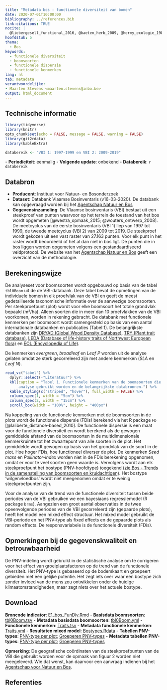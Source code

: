 ```yaml
---
title: "Metadata bos - functionele diversiteit van bomen"
date: 2020-07-01T10:00:00
bibliography: ../references.bib
link-citations: TRUE
nocite: |
  @liebergesell_functional_2016, @baeten_herb_2009, @hermy_ecologie_1985, @leuschner_ecology_2018, @niinemets_tolerance_2006, @norro_plant_2011, @petit_fichier_2017 and @yang_ranking_2015
hoofdstuk: 5
thema:
  - Bos
keywords:
  - functionele diversiteit
  - boomsoorten
  - functionele dispersie
  - functionele kenmerken
lang: nl
tab: metadata
verantwoordelijke:
- Maarten Stevens <maarten.stevens@inbo.be>
output: html_document
---
```

## Technische informatie

```r
library(tidyverse)
library(knitr)
opts_chunk$set(echo = FALSE, message = FALSE, warning = FALSE)
library(git2rdata)
library(kableExtra)
```

```r
databereik <- "VBI 1: 1997-1999 en VBI 2: 2009-2019"
```
\- **Periodiciteit**: eenmalig
\- **Volgende update**: onbekend
\- **Databereik**: `r databereik`

## Databron

- **Producent**: Instituut voor Natuur- en Bosonderzoek
- **Dataset**: Databank Vlaamse Bosinventaris (v16-03-2020). De databank kan opgevraagd worden bij het [Agentschap Natuur en Bos](https://www.natuurenbos.be/beleid-wetgeving/natuurbeheer/bosinventaris/contact)
- **Gegevensinzameling**: De Vlaamse bosinventaris (VBI) bestaat uit een steekproef van punten waarvoor op het terrein de toestand van het bos wordt opgemeten [@westra_opmaak_2015; @wouters_ontwerp_2008].
De meetcyclus van de eerste bosinventaris (VBI 1) liep van 1997 tot 1999, de tweede meetcyclus (VBI 2) van 2009 tot 2019.
De steekproef wordt gekozen uit een vast raster van 27.163 punten. 
Voor elk punt in het raster wordt beoordeeld of het al dan niet in bos ligt.
De punten die in bos liggen worden opgemeten volgens een gestandaardiseerd veldprotocol.
De website van het [Agentschap Natuur en Bos](https://www.natuurenbos.be/beleid-wetgeving/natuurbeheer/bosinventaris/hoe-gebeuren-de-metingen) geeft een overzicht van de methodologie.

## Berekeningswijze

De analyseset voor boomsoorten wordt opgebouwd op basis van de tabel `tbl0Boom` uit de de VBI-databank.
Deze tabel bevat de opmetingen van de individuele bomen in elk proefvlak van de VBI en geeft de meest gedetailleerde taxonomische informatie over de aanwezige boomsoorten.
Per steekproefpunt (plot) wordt voor elke boomsoort het totale grondvlak bepaald (m²/ha).
Alleen soorten die in meer dan 10 proefvlakken van de VBI voorkomen, worden in rekening gebracht.
De databank met functionele kenmerken per boomsoort wordt samengesteld op basis van een aantal internationale databanken en publicaties (Tabel 1).
De belangrijkste databanken zijn [DRYAD (Global Wood Density Database)](https://datadryad.org/stash/dataset/doi:10.5061/dryad.234), [TRY (Plant trait database)](https://www.try-db.org/TryWeb/Home.php), [LEDA (Database of life-history traits of Northwest European flora)](https://uol.de/en/landeco/research/leda/) en [EOL (Encyclopedia of Life)](https://eol.org/).

De kenmerken *evergreen*, *broadleaf* en *Leaf P* worden uit de analyse gelaten omdat ze sterk gecorreleerd zijn met andere kenmerken (*SLA* en *Leaf N*).

```r
read_vc("tabel") %>%
  dplyr::select(-"Literatuur") %>%
  kbl(caption = "Tabel 1. Functionele kenmerken van de boomsoorten die in de
      analyse gebruikt worden en de belangrijkste databronnen.") %>%
  kable_styling(c("striped", "hover"), full_width = FALSE) %>%
  column_spec(1, width = "5cm") %>%
  column_spec(2, width = "15cm") %>%
  scroll_box(width = "100%", height = "400px")
```

Na koppeling van de functionele kenmerken met de boomsoorten in de plots wordt de functionele dispersie (FDis) berekend via het R package `FD` [@laliberte_distance-based_2010].
De functionele dispersie is een maat voor de functionele diversiteit en wordt berekend als de gewogen gemiddelde afstand van de boomsoorten in de multidimensionale kenmerkruimte tot het zwaartepunt van alle soorten in de plot.
Het gemiddelde wordt gewogen op basis van het grondvlak van de soort in de plot.
Hoe hoger FDis, hoe functioneel diverser de plot.
De kenmerken *Seed mass* en *Pollinator-index* worden niet in de FDis berekening opgenomen, omdat er voor te veel soorten geen waarde is.
Vervolgens wordt aan elk steekproefpunt het bostype (PNV-hoofdtype) toegekend [(zie Bos - Trends in de samenstelling van boomsoorten en kruidachtigen)](https://www.vlaanderen.be/inbo/backgroundindicatoren/bos-samenstelling-van-boomsoorten-en-kruidachtigen).
Het bostype 'wilgenvloedbos' wordt niet meegenomen omdat er te weinig steekproefpunten zijn.

Voor de analyse van de trend van de functionele diversiteit tussen beide periodes van de VBI gebruiken we een bayesiaans regressiemodel (R package `brms`).
Aangezien een groot aantal observaties in de twee opeenvolgende periodes van de VBI gecorreleerd zijn (gepaarde plots), heeft het model een mixed effect structuur.
Het mixed model gebruikt de VBI-periode en het PNV-type als fixed effects en de gepaarde plots als random effects.
De responsvariabele is de functionele diversiteit (FDis).

## Opmerkingen bij de gegevenskwaliteit en betrouwbaarheid

De PNV-indeling wordt gebruikt in de statistische analyse om te corrigeren voor het effect van groeiplaatsfactoren op de trend van de functionele diversiteit.
Het PNV-type is gebaseerd op de bodemkaart en groepeert gebieden met een gelijke potentie.
Het zegt iets over waar een bostype zich zonder invloed van de mens zou ontwikkelen onder de huidige klimaatomstandigheden, maar zegt niets over het actuele bostype.

## Download

**Broncode indicator**: [E1_bos_FunDiv.Rmd](../e1_bos_fundiv/e1_bos_fundiv.Rmd)
- **Basisdata boomsoorten**: [tbl0Boom.tsv](../e1_bos_fundiv/tbl0boom.tsv)
- **Metadata basisdata boomsoorten**: [tbl0Boom.yml](../e1_bos_fundiv/tbl0boom.yml)
- **Functionele kenmerken**: [Traits.tsv](../e1_bos_fundiv/traits.tsv)
- **Metadata functionele kenmerken**: [Traits.yml](../e1_bos_fundiv/traits.yml)
- **Resultaten mixed model**: [Bostypes.Rdata](../e1_bos_fundiv/bostypesresult.rdata)
- **Tabellen PNV-types**: [PNV-type per plot](../e1_bos_fundiv/pnv.tsv); [Groeperen PNV-types](../e1_bos_fundiv/bostypes.tsv)
- **Metadata tabellen PNV-types**: [PNV-type per plot](../e1_bos_fundiv/pnv.yml); [Groeperen PNV-types](../e1_bos_fundiv/bostypes.yml)

**Opmerking**: De geografische coördinaten van de steekproefpunten van de VBI die gebruikt worden voor de opmaak van figuur 2 worden niet meegeleverd.
Wie dat wenst, kan daarvoor een aanvraag indienen bij het [Agentschap voor Natuur en Bos](https://www.natuurenbos.be/beleid-wetgeving/natuurbeheer/bosinventaris/contact).

## Referenties
